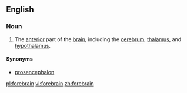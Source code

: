 ==English==
{{wikipedia}}
===Noun===
{{en-noun}}

# {{anatomy}} The [[anterior]] part of the [[brain]], including the [[cerebrum]], [[thalamus]], and [[hypothalamus]].

====Synonyms====
* [[prosencephalon]]

[[pl:forebrain]]
[[vi:forebrain]]
[[zh:forebrain]]